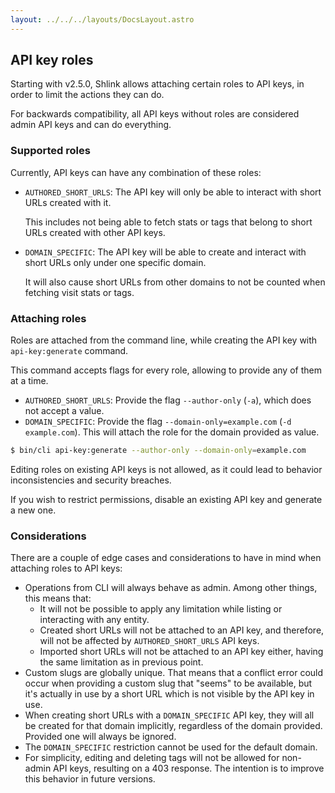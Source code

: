 ```yaml
---
layout: ../../../layouts/DocsLayout.astro
---
```



## API key roles

Starting with v2.5.0, Shlink allows attaching certain roles to API keys, in order to limit the actions they can do.

For backwards compatibility, all API keys without roles are considered admin API keys and can do everything.

### Supported roles

Currently, API keys can have any combination of these roles:

* `AUTHORED_SHORT_URLS`: The API key will only be able to interact with short URLs created with it.

  This includes not being able to fetch stats or tags that belong to short URLs created with other API keys.

* `DOMAIN_SPECIFIC`: The API key will be able to create and interact with short URLs only under one specific domain.

  It will also cause short URLs from other domains to not be counted when fetching visit stats or tags.

### Attaching roles

Roles are attached from the command line, while creating the API key with `api-key:generate` command.

This command accepts flags for every role, allowing to provide any of them at a time.

* `AUTHORED_SHORT_URLS`: Provide the flag `--author-only` (`-a`), which does not accept a value.
* `DOMAIN_SPECIFIC`: Provide the flag `--domain-only=example.com` (`-d example.com`). This will attach the role for the domain provided as value.

```bash
$ bin/cli api-key:generate --author-only --domain-only=example.com
```

<Callout type="warning">
  Editing roles on existing API keys is not allowed, as it could lead to behavior inconsistencies and security breaches.

  If you wish to restrict permissions, disable an existing API key and generate a new one.
</Callout>

### Considerations

There are a couple of edge cases and considerations to have in mind when attaching roles to API keys:

* Operations from CLI will always behave as admin. Among other things, this means that:
  * It will not be possible to apply any limitation while listing or interacting with any entity.
  * Created short URLs will not be attached to an API key, and therefore, will not be affected by `AUTHORED_SHORT_URLS` API keys.
  * Imported short URLs will not be attached to an API key either, having the same limitation as in previous point.
* Custom slugs are globally unique. That means that a conflict error could occur when providing a custom slug that "seems" to be available, but it's actually in use by a short URL which is not visible by the API key in use.
* When creating short URLs with a `DOMAIN_SPECIFIC` API key, they will all be created for that domain implicitly, regardless of the domain provided. Provided one will always be ignored.
* The `DOMAIN_SPECIFIC` restriction cannot be used for the default domain.
* For simplicity, editing and deleting tags will not be allowed for non-admin API keys, resulting on a 403 response. The intention is to improve this behavior in future versions.
